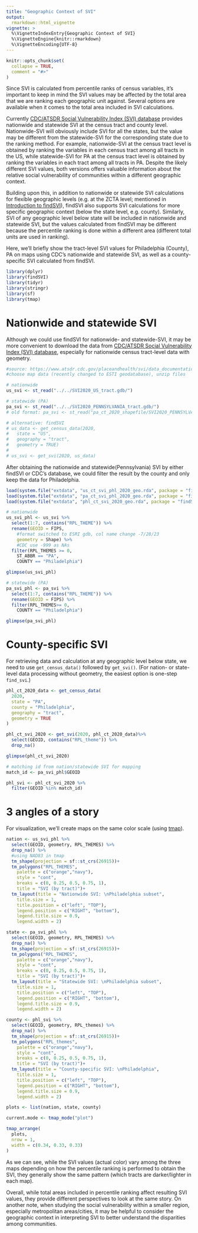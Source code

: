 ```yaml
---
title: "Geographic Context of SVI"
output: 
  rmarkdown::html_vignette
vignette: >
  %\VignetteIndexEntry{Geographic Context of SVI}
  %\VignetteEngine{knitr::rmarkdown}
  %\VignetteEncoding{UTF-8}
---
```


```r
knitr::opts_chunk$set(
  collapse = TRUE,
  comment = "#>"
)
```

Since SVI is calculated from percentile ranks of census variables, it's important to keep in mind the SVI values may be affected by the total area that we are ranking each geographic unit against. Several options are available when it comes to the total area included in SVI calculations. 

Currently [CDC/ATSDR Social Vulnerability Index (SVI) database](https://www.atsdr.cdc.gov/placeandhealth/svi/data_documentation_download.html) provides nationwide and statewide SVI at the census tract and county level. Nationwide-SVI will obviously include SVI for all the states, but the value may be different from the statewide-SVI for the corresponding state due to the ranking method. For example, nationwide-SVI at the census tract level is obtained by ranking the variables in each census tract among all tracts in the US, while statewide-SVI for PA at the census tract level is obtained by ranking the variables in each tract among all tracts in PA. Despite the likely different SVI values, both versions offers valuable information about the relative social vulnerability of communities within a different geographic context.

Building upon this, in addition to nationwide or statewide SVI calculations for flexible geographic levels (e.g. at the ZCTA level; mentioned in [Introduction to findSVI](findSVI.html)), findSVI also supports SVI calculations for more specific geographic context (below the state level, e.g. county). Similarly, SVI of any geographic level below state will be included in nationwide and statewide SVI, but the values calculated from findSVI may be different because the percentile ranking is done within a different area (different total units are used in ranking).

Here, we'll briefly show the tract-level SVI values for Philadelphia (County), PA on maps using CDC's nationwide and statewide SVI, as well as a county-specific SVI calculated from findSVI.

```r
library(dplyr)
library(findSVI)
library(tidyr)
library(stringr)
library(sf)
library(tmap)
```


# Nationwide and statewide SVI

Although we could use findSVI for nationwide- and statewide-SVI, it may be more convenient to download the data from [CDC/ATSDR Social Vulnerability Index (SVI) database](https://www.atsdr.cdc.gov/placeandhealth/svi/data_documentation_download.html), especially for nationwide census tract-level data with geometry.

```r
#source: https://www.atsdr.cdc.gov/placeandhealth/svi/data_documentation_download.html
#choose map data (recently changed to ESTI geodatabase), unzip files

# nationwide
us_svi <- st_read("../../SVI2020_US_tract.gdb/")

# statewide (PA)
pa_svi <- st_read("../../SVI2020_PENNSYLVANIA_tract.gdb/")
# old format: pa_svi <- st_read("pa_ct_2020_shapefile/SVI2020_PENNSYLVANIA_tract.shp")

# alternative: findSVI
# us_data <- get_census_data(2020, 
#   state = "US", 
#   geography = "tract", 
#   geometry = TRUE)
# 
# us_svi <- get_svi(2020, us_data)
```

After obtaining the nationwide and statewide(Pennsylvania) SVI by either findSVI or CDC's database, we could filter the result by the county and only keep the data for Philadelphia.

```r
load(system.file("extdata", "us_ct_svi_phl_2020_geo.rda", package = "findSVI"))
load(system.file("extdata", "pa_ct_svi_phl_2020_geo.rda", package = "findSVI"))
load(system.file("extdata", "phl_ct_svi_2020_geo.rda", package = "findSVI"))
```

```r
# nationwide
us_svi_phl <- us_svi %>%
  select(1:7, contains("RPL_THEME")) %>%
  rename(GEOID = FIPS,
    #format switched to ESRI gdb, col name change -7/28/23
    geometry = Shape) %>%
    #CDC use -999 as NAs
  filter(RPL_THEMES >= 0,
    ST_ABBR == "PA",
    COUNTY == "Philadelphia")

glimpse(us_svi_phl)
```
```r
# statewide (PA)
pa_svi_phl <- pa_svi %>%
  select(1:7, contains("RPL_THEME")) %>%
  rename(GEOID = FIPS) %>%
  filter(RPL_THEMES>= 0,
    COUNTY == "Philadelphia")

glimpse(pa_svi_phl)
```

# County-specific SVI

For retrieving data and calculation at any geographic level below state, we need to use `get_census_data()` followed by `get_svi()`. (For nation- or state-level data processing without geometry, the easiest option is one-step `find_svi`.)

```r
phl_ct_2020_data <- get_census_data(
  2020, 
  state = "PA",
  county = "Philadelphia",
  geography = "tract",
  geometry = TRUE
)

phl_ct_svi_2020 <- get_svi(2020, phl_ct_2020_data)%>%
  select(GEOID, contains("RPL_theme")) %>%
  drop_na()
```

```r
glimpse(phl_ct_svi_2020)

# matching id from nation/statewide SVI for mapping
match_id <- pa_svi_phl$GEOID

phl_svi <- phl_ct_svi_2020 %>% 
  filter(GEOID %in% match_id)
```
# 3 angles of a story

For visualization, we'll create maps on the same color scale (using [tmap](https://r-tmap.github.io/tmap/)).

```r
nation <- us_svi_phl %>%
  select(GEOID, geometry, RPL_THEMES) %>%
  drop_na() %>%
  #using NAD83 in tmap
  tm_shape(projection = sf::st_crs(26915))+
  tm_polygons("RPL_THEMES",
    palette = c("orange","navy"),
    style = "cont",
    breaks = c(0, 0.25, 0.5, 0.75, 1),
    title = "SVI (by tract)")+
  tm_layout(title = "Nationwide SVI: \nPhiladelphia subset",
    title.size = 1,
    title.position = c("left", "TOP"),
    legend.position = c("RIGHT", "bottom"),
    legend.title.size = 0.9,
    legend.width = 2)

state <- pa_svi_phl %>%
  select(GEOID, geometry, RPL_THEMES) %>%
  drop_na() %>%
  tm_shape(projection = sf::st_crs(26915))+
  tm_polygons("RPL_THEMES",
    palette = c("orange","navy"),
    style = "cont",
    breaks = c(0, 0.25, 0.5, 0.75, 1),
    title = "SVI (by tract)")+
  tm_layout(title = "Statewide SVI: \nPhiladelphia subset",
    title.size = 1,
    title.position = c("left", "TOP"),
    legend.position = c("RIGHT", "bottom"),
    legend.title.size = 0.9,
    legend.width = 2)

county <- phl_svi %>%
  select(GEOID, geometry, RPL_themes) %>%
  drop_na() %>%
  tm_shape(projection = sf::st_crs(26915))+
  tm_polygons("RPL_themes",
    palette = c("orange","navy"),
    style = "cont",
    breaks = c(0, 0.25, 0.5, 0.75, 1),
    title = "SVI (by tract)")+
  tm_layout(title = "County-specific SVI: \nPhiladelphia",
    title.size = 1,
    title.position = c("left", "TOP"),
    legend.position = c("RIGHT", "bottom"),
    legend.title.size = 0.9,
    legend.width = 2)

plots <- list(nation, state, county)

current.mode <- tmap_mode("plot")

tmap_arrange(
  plots,
  nrow = 1,
  width = c(0.34, 0.33, 0.33)
)

```

As we can see, while the SVI values (actual color) vary among the three maps depending on how the percentile ranking is performed to obtain the SVI, they generally show the same pattern (which tracts are darker/lighter in each map). 

Overall, while total areas included in percentile ranking affect resulting SVI values, they provide different perspectives to look at the same story. On another note, when studying the social vulnerability within a smaller region, especially metropolitan areas/cities, it may be helpful to consider the geographic context in interpreting SVI to better understand the disparities among communities.
